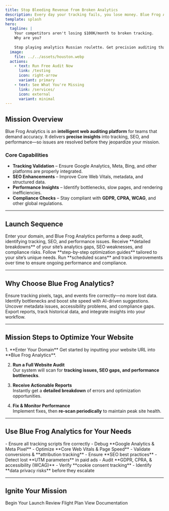 ```yaml
---
title: Stop Bleeding Revenue from Broken Analytics
description: Every day your tracking fails, you lose money. Blue Frog Analytics eliminates the guesswork with precision auditing that major brands trust.
template: splash
hero:
  tagline: |
    Your competitors aren't losing $100K/month to broken tracking.
    Why are you?
    
    Stop playing analytics Russian roulette. Get precision auditing that Fortune 500 companies use to protect their revenue streams.
  image:
    file: ../../assets/houston.webp
  actions:
    - text: Run Free Audit Now
      link: /testing
      icon: right-arrow
      variant: primary
    - text: See What You're Missing
      link: /services/
      icon: external
      variant: minimal
---
```



## Mission Overview

Blue Frog Analytics is an **intelligent web auditing platform** for teams that demand accuracy.
It delivers **precise insights** into tracking, SEO, and performance—so issues are resolved before they jeopardize your mission.

### Core Capabilities
- **Tracking Validation** – Ensure Google Analytics, Meta, Bing, and other platforms are properly integrated.
- **SEO Enhancements** – Improve Core Web Vitals, metadata, and structured data.
- **Performance Insights** – Identify bottlenecks, slow pages, and rendering inefficiencies.
- **Compliance Checks** – Stay compliant with **GDPR, CPRA, WCAG**, and other global regulations.

---

## Launch Sequence

<CardGrid stagger>
  <Card title=" Scan Your Website" icon="search">
    Enter your domain, and Blue Frog Analytics performs a deep audit, identifying tracking, SEO, and performance issues.
  </Card>
  <Card title=" Get Actionable Reports" icon="chart-line">
    Receive **detailed breakdowns** of your site’s analytics gaps, SEO weaknesses, and compliance risks.
  </Card>
  <Card title=" Implement Fixes" icon="tools">
    Follow **step-by-step optimization guides** tailored to your site’s unique needs.
  </Card>
  <Card title=" Monitor & Improve" icon="repeat">
    Run **scheduled scans** and track improvements over time to ensure ongoing performance and compliance.
  </Card>
</CardGrid>

---

##  Why Choose Blue Frog Analytics?

<CardGrid>
  <Card title=" Data Accuracy & Validation" icon="check-circle">
    Ensure tracking pixels, tags, and events fire correctly—no more lost data.
  </Card>
  <Card title=" Performance Optimization" icon="speedometer">
    Identify bottlenecks and boost site speed with AI-driven suggestions.
  </Card>
  <Card title=" SEO & Compliance Insights" icon="shield-check">
    Uncover metadata issues, accessibility problems, and compliance gaps.
  </Card>
  <Card title="📢 Custom Reporting & Integrations" icon="layers">
    Export reports, track historical data, and integrate insights into your workflow.
  </Card>
</CardGrid>

---

## **Mission Steps to Optimize Your Website**

<Steps>
1. **Enter Your Domain**  
   Get started by inputting your website URL into **Blue Frog Analytics**.

2. **Run a Full Website Audit**  
   Our system will scan for **tracking issues, SEO gaps, and performance bottlenecks**.

3. **Receive Actionable Reports**  
   Instantly get a **detailed breakdown** of errors and optimization opportunities.

4. **Fix & Monitor Performance**  
   Implement fixes, then **re-scan periodically** to maintain peak site health.
</Steps>

---

##  **Use Blue Frog Analytics for Your Needs**

<Tabs>
  <TabItem label="Developers" icon="code">
    - Ensure all tracking scripts fire correctly  
    - Debug **Google Analytics & Meta Pixel**  
    - Optimize **Core Web Vitals & Page Speed**
  </TabItem>
  
  <TabItem label="Marketers" icon="chart-line">
    - Validate conversions & **attribution tracking**  
    - Ensure **SEO best practices**  
    - Detect lost **UTM parameters** in paid ads
  </TabItem>
  
  <TabItem label="Compliance Teams" icon="shield-check">
    - Audit **GDPR, CPRA, & accessibility (WCAG)**  
    - Verify **cookie consent tracking**  
    - Identify **data privacy risks** before they escalate
  </TabItem>
</Tabs>

---

## Ignite Your Mission

<LinkButton href="/introduction/how-blue-frog-analytics-works" variant="primary" icon="right-arrow">
  Begin Your Launch
</LinkButton>

<LinkButton href="/introduction/how-blue-frog-analytics-works" variant="secondary" icon="open-book">
  Review Flight Plan
</LinkButton>

<LinkButton href="/introduction/how-blue-frog-analytics-works" variant="minimal" icon="external">
  View Documentation
</LinkButton>

